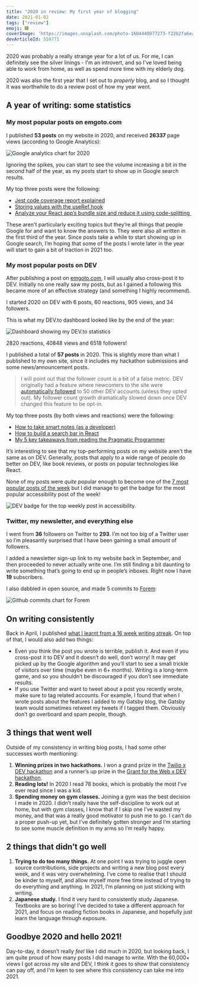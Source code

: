 ```yaml
---
title: "2020 in review: My first year of blogging"
date: 2021-01-02
tags: ["review"]
emoji: 🎆
coverImage: 'https://images.unsplash.com/photo-1604440977273-f22b2fa6ea5b?ixid=MXwxMjA3fDB8MHxwaG90by1wYWdlfHx8fGVufDB8fHw%3D&ixlib=rb-1.2.1&auto=format&fit=crop&w=1909&q=80'
devArticleId: 558771
---
```


2020 was probably a really strange year for a lot of us. For me, I can definitely see the silver linings - I'm an introvert, and so I've loved being able to work from home, as well as spend more time with my elderly dog.

2020 was also the first year that I set out to _properly_ blog, and so I thought it was worthwhile to do a review post of how my year went.

## A year of writing: some statistics
### My most popular posts on emgoto.com
I published **53 posts** on my website in 2020, and received **26337** page views (according to Google Analytics):

![Google analytics chart for 2020](./google-analytics.png)

Ignoring the spikes, you can start to see the volume increasing a bit in the second half of the year, as my posts start to show up in Google search results.

My top three posts were the following:

* [Jest code coverage report explained](https://www.emgoto.com/jest-code-coverage/)
* [Storing values with the useRef hook](https://www.emgoto.com/storing-values-with-useref/)
* [Analyze your React app’s bundle size and reduce it using code-splitting ](https://www.emgoto.com/react-bundles-and-code-splitting/)

These aren't particularly exciting topics but they’re all things that people Google for and want to know the answers to. They were also all written in the first third of the year. Since posts take a while to start showing up in Google search, I’m hoping that some of the posts I wrote later in the year will start to gain a bit of traction in 2021 too.

### My most popular posts on DEV
After publishing a post on [emgoto.com](emgoto.com/), I will usually also cross-post it to DEV. Initially no one really saw my posts, but as I gained a following this became more of an effective strategy (and something I highly recommend).

I started 2020 on DEV with 6 posts, 60 reactions, 905 views, and 34 followers.

This is what my DEV.to dashboard looked like by the end of the year:

![Dashboard showing my DEV.to statistics](./dev-stats.png)

2820 reactions, 40848 views and 6518 followers!

I published a total of **57 posts** in 2020. This is slightly more than what I published to my own site, since it includes my hackathon submissions and some news/announcement posts.

> I will point out that the follower count is a bit of a false metric. DEV originally had a feature where newcomers to the site were [automatically followed](https://dev.to/ben/changelog-suggested-follows-on-onboarding-3ifb) to 50 other DEV accounts (unless they opted out). My follower count growth dramatically slowed down once DEV changed this feature to be opt-in.

My top three posts (by both views and reactions) were the following:

* [How to take smart notes (as a developer)](https://dev.to/emma/how-to-take-smart-notes-as-a-developer-3og7)
* [How to build a search bar in React](https://dev.to/emma/how-to-build-a-search-bar-in-react-1lcn)
* [My 5 key takeaways from reading the Pragmatic Programmer](https://dev.to/emma/my-5-key-takeaways-from-reading-the-pragmatic-programmer-1959)

It’s interesting to see that my top-performing posts on my website aren't the same as on DEV. Generally, posts that apply to a wide range of people do better on DEV, like book reviews, or posts on popular technologies like React.

None of my posts were _quite_ popular enough to become one of the [7 most popular posts of the week](https://dev.to/badge/top-7) but I did manage to get the badge for the most popular accessibility post of the week!

![DEV badge for the top weekly post in accessibility.](./a11y-badge.png)

### Twitter, my newsletter, and everything else
I went from **36** followers on Twitter to **293**. I’m not too big of a Twitter user so I’m pleasantly surprised that I have been gaining a small amount of followers.

I added a newsletter sign-up link to my website back in September, and then proceeded to never actually write one. I’m still finding a bit daunting to write something that’s going to end up in people’s inboxes. Right now I have **19** subscribers.

I also dabbled in open source, and made 5 commits to [Forem](https://github.com/forem/forem):

![Github commits chart for Forem](./forem-contributions.png)


## On writing consistently
Back in April, I published [what I learnt from a 16 week writing streak](https://www.emgoto.com/16-week-streak/). On top of that, I would also add two things:

* Even you think the post you wrote is terrible, publish it. And even if you cross-post it to DEV and it doesn’t do well, don’t worry! It may get picked up by the Google algorithm and you’ll start to see a small trickle of visitors over time (maybe even in 6+ months). Writing is a long-term game, and so you shouldn’t be discouraged if you don’t see immediate results.
* If you use Twitter and want to tweet about a post you recently wrote, make sure to tag related accounts. For example, I found that when I wrote posts about the features I added to my Gatsby blog, the Gatsby team would sometimes retweet my tweets if I tagged them. Obviously don’t go overboard and spam people, though.

## 3 things that went well

Outside of my consistency in writing blog posts, I had some other successes worth mentioning:

1. **Winning prizes in two hackathons.** I won a grand prize in the [Twilio x DEV hackathon](https://dev.to/devteam/announcing-the-twilio-hackathon-winners-1lp4) and a runner’s up prize in the [Grant for the Web x DEV hackathon](https://dev.to/devteam/announcing-the-grant-for-the-web-x-dev-hackathon-winners-1nl4).
2. **Reading lots!** In 2020 I read 78 books, which is probably the most I've ever read since I was a kid.
3. **Spending money on gym classes.** Joining a gym was the best decision I made in 2020. I didn’t really have the self-discipline to  work out at home, but with gym classes, I know that if I skip one I’ve wasted my money, and that was a really good motivator to push me to go. I can’t do a proper push-up yet, but I've definitely gotten stronger and I’m starting to see some muscle definition in my arms so I’m really happy.

## 2 things that didn’t go well

1. **Trying to do too many things.** At one point I was trying to juggle open source contributions, side projects and writing a new blog post every week, and it was very overwhelming. I’ve come to realise that I should be kinder to myself, and allow myself more free time instead of trying to do everything and anything. In 2021, I’m planning on just sticking with writing.
2. **Japanese study.** I find it very hard to consistently study Japanese. Textbooks are so boring! I’ve decided to take a different approach for 2021, and focus on reading fiction books in Japanese, and hopefully just learn the language through exposure.


## Goodbye 2020 and hello 2021!

Day-to-day, it doesn’t really _feel_ like I did much in 2020, but looking back, I am quite proud of how many posts I did manage to write. With the 60,000+ views I got across my site and DEV, I think it goes to show that consistency can pay off, and I'm keen to see where this consistency can take me into 2021.
